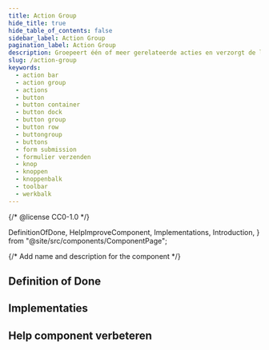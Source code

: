 ```yaml
---
title: Action Group
hide_title: true
hide_table_of_contents: false
sidebar_label: Action Group
pagination_label: Action Group
description: Groepeert één of meer gerelateerde acties en verzorgt de lay-out van de content.
slug: /action-group
keywords:
  - action bar
  - action group
  - actions
  - button
  - button container
  - button dock
  - button group
  - button row
  - buttongroup
  - buttons
  - form submission
  - formulier verzenden
  - knop
  - knoppen
  - knoppenbalk
  - toolbar
  - werkbalk
---
```


{/* @license CC0-1.0 */}

  DefinitionOfDone,
  HelpImproveComponent,
  Implementations,
  Introduction,
} from "@site/src/components/ComponentPage";

{/* Add name and description for the component */}


<Introduction component={component} headingLevel={1} description={description} />

## Definition of Done

<DefinitionOfDone component={component} headingLevel={3} />

## Implementaties

<Implementations component={component} headingLevel={3} />

## Help component verbeteren

<HelpImproveComponent component={component} headingLevel={3} />
